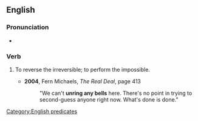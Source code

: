 ==English==

===Pronunciation===
* {{audio|en|En-au-unring a bell.ogg|Audio (AU)}}

===Verb===
{{head|en|verb}}

# {{lb|en|idiomatic}} To reverse the irreversible; to perform the impossible.
#* '''2004''', Fern Michaels, ''The Real Deal'', page 413
#*: "We can't '''unring any bells''' here. There's no point in trying to second-guess anyone right now. What's done is done."

[[Category:English predicates]]